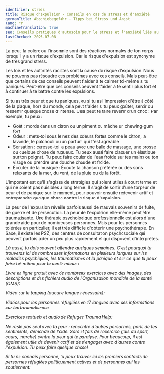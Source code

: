```yaml
---
identifier: stress
title: Risque d'expulsion - Conseils en cas de stress et d'anxiété
germanTitle: Abschiebegefahr - Tipps bei Stress und Angst
lang: fr
machineTranslation: true
seo: Conseils pratiques d'autosoin pour le stress et l'anxiété liés au risque d'expulsion – stratégies de relaxation et options de soutien pour les personnes concernées.
lastChecked: 2025-07-08
---
```


La peur, la colère ou l'insomnie sont des réactions normales de ton corps lorsqu'il y a un risque d'expulsion. Car le risque d'expulsion est synonyme de très grand stress.

Les lois et les autorités racistes sont la cause du risque d'expulsion. Nous ne pouvons pas résoudre ces problèmes avec ces conseils. Mais peut-être que certains de ces conseils peuvent t'aider à te calmer toi-même si tu paniques. Peut-être que ces conseils peuvent t'aider à te sentir plus fort et à continuer à te battre contre les expulsions.

Si tu as très peur et que tu paniques, ou si tu as l'impression d'être à côté de la plaque, hors du monde, cela peut t'aider si tu peux goûter, sentir ou ressentir quelque chose d'intense. Cela peut te faire revenir d'un choc :
Par exemple, tu peux :

- Goût : mords dans un citron ou un piment ou mâche un chewing-gum fort
- Odeur : mets-toi sous le nez des odeurs fortes comme le citron, la lavande, le patchouli ou un parfum qui t'est agréable
- Sensation : caresse-toi la peau avec une balle de massage, une brosse ou quelque chose de rugueux. Tu peux aussi faire claquer un élastique sur ton poignet. Tu peux faire couler de l'eau froide sur tes mains ou ton visage ou prendre une douche chaude et froide.
- Écouter de la musique : Écoute ta chanson préférée ou des sons relaxants de la mer, du vent, de la pluie ou de la forêt.

L'important est qu'il s'agisse de stratégies qui soient utiles à court terme et qui ne soient pas nuisibles à long terme. Il s'agit de sortir d'une torpeur de peur et de panique sur le moment, pour pouvoir ensuite redevenir actif et entreprendre quelque chose contre le risque d'expulsion.

La peur de l'expulsion réveille parfois aussi de mauvais souvenirs de fuite, de guerre et de persécution. La peur de l'expulsion elle-même peut être traumatisante. Une thérapie psychologique professionnelle est alors d'une grande aide pour de nombreuses personnes. Mais pour les personnes tolérées en particulier, il est très difficile d'obtenir une psychothérapie. En Saxe, il existe les PSZ, des centres de consultation psychosociale qui peuvent parfois aider un peu plus rapidement et qui disposent d'interprètes.
<Address identifier="psz_sachsen"/>

Là aussi, tu dois souvent attendre quelques semaines. C'est pourquoi tu trouveras ici de nombreuses informations en plusieurs langues sur les maladies psychiques, les traumatismes et la panique et sur ce que tu peux faire toi-même pour te sentir mieux :

Livre en ligne gratuit avec de nombreux exercices avec des images, des descriptions et des fichiers audio de l'Organisation mondiale de la santé (OMS):

<ExternalShortLink identifier="who_stress"/>

Vidéo sur le tapping (aucune langue nécessaire):

<ExternalShortLink identifier="tapping"/>

Vidéos pour les personnes réfugiées en 17 langues avec des informations sur les traumatismes:

<ExternalShortLink identifier="maxplank_trauma"/>

Exercices textuels et audio de Refugee Trauma Help:

<ExternalShortLink identifier="refugee_trauma_nawa"/>

Ne reste pas seul avec ta peur : rencontre d'autres personnes, parle de tes sentiments, demande de l'aide. Sors et fais de l'exercice (fais du sport, cours, marche) contre la peur qui te paralyse. Pour beaucoup, il est également utile de devenir actif et de s'engager avec d'autres contre l'expulsion. Tu peux faire quelque chose!

Si tu ne connais personne, tu peux trouver ici les premiers contacts de personnes réfugiées politiquement actives et de personnes qui les soutiennent:

<ExternalShortLink identifier="w2eu_contacts"/>
